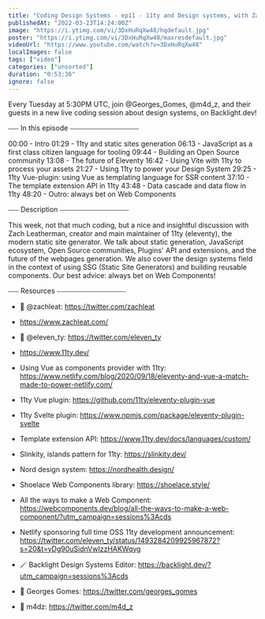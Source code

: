 ```yaml
---
title: "Coding Design Systems - ep11 - 11ty and Design systems, with Zach Leatherman"
publishedAt: "2022-03-23T14:24:00Z"
image: "https://i.ytimg.com/vi/3DxHuRqXw48/hqdefault.jpg"
poster: "https://i.ytimg.com/vi/3DxHuRqXw48/maxresdefault.jpg"
videoUrl: "https://www.youtube.com/watch?v=3DxHuRqXw48"
localImages: false
tags: ["video"]
categories: ["unsorted"]
duration: "0:53:36"
ignore: false
---
```

Every Tuesday at 5:30PM UTC, join @Georges_Gomes, @m4d_z, and their guests in a new live coding session about design systems, on Backlight.dev!

⎯⎯⎯ In this episode ⎯⎯⎯⎯⎯⎯⎯⎯⎯⎯⎯⎯⎯⎯⎯⎯⎯⎯⎯⎯

00:00 - Intro
01:29 - 11ty and static sites generation
06:13 - JavaScript as a first class citizen language for tooling
09:44 - Building an Open Source community
13:08 - The future of Eleventy
16:42 - Using Vite with 11ty to process your assets
21:27 - Using 11ty to power your Design System
29:25 - 11ty Vue-plugin: using Vue as templating language for SSR content
37:10 - The template extension API in 11ty
43:48 - Data cascade and data flow in 11ty
48:20 - Outro: always bet on Web Components

⎯⎯⎯ Description ⎯⎯⎯⎯⎯⎯⎯⎯⎯⎯⎯⎯⎯⎯⎯⎯⎯⎯⎯⎯

This week, not that much coding, but a nice and insightful discussion with Zach Leatherman, creator and main maintainer of 11ty (eleventy), the modern static site generator. We talk about static generation, JavaScript ecosystem, Open Source communities, Plugins' API and extensions, and the future of the webpages generation. We also cover the design systems field in the context of using SSG (Static Site Generators) and building reusable components. Our best advice: always bet on Web Components!

⎯⎯⎯ Resources ⎯⎯⎯⎯⎯⎯⎯⎯⎯⎯⎯⎯⎯⎯⎯⎯⎯⎯⎯⎯

- 🐥 @zachleat: https://twitter.com/zachleat
- https://www.zachleat.com/
- 🐥 @eleven_ty: https://twitter.com/eleven_ty
- https://www.11ty.dev/

- Using Vue as components provider with 11ty: https://www.netlify.com/blog/2020/09/18/eleventy-and-vue-a-match-made-to-power-netlify.com/
- 11ty Vue plugin: https://github.com/11ty/eleventy-plugin-vue
- 11ty Svelte plugin: https://www.npmjs.com/package/eleventy-plugin-svelte
- Template extension API: https://www.11ty.dev/docs/languages/custom/
- Slinkity, islands pattern for 11ty: https://slinkity.dev/
- Nord design system: https://nordhealth.design/
- Shoelace Web Components library: https://shoelace.style/
- All the ways to make a Web Component: https://webcomponents.dev/blog/all-the-ways-to-make-a-web-component/?utm_campaign=sessions%3Acds
- Netlify sponsoring full time OSS 11ty development announcement: https://twitter.com/eleven_ty/status/1493284209925967872?s=20&t=yDg90uSidnVwIzzHAKWqyg

- 🪄 Backlight Design Systems Editor: https://backlight.dev/?utm_campaign=sessions%3Acds
- 🐥 Georges Gomes: https://twitter.com/georges_gomes
- 🐥 m4dz: https://twitter.com/m4d_z

